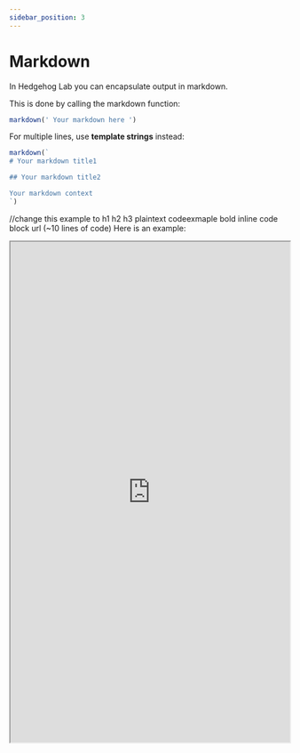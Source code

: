 ```yaml
---
sidebar_position: 3
---
```


# Markdown

In Hedgehog Lab you can encapsulate output in markdown. 

This is done by calling the markdown function: 

```js
markdown(' Your markdown here ')
```

For multiple lines, use **template strings** instead:

```js
markdown(` 
# Your markdown title1

## Your markdown title2 

Your markdown context
`)
```
//change this example to h1 h2 h3 plaintext codeexmaple bold inline code block url (~10 lines of code)
Here is an example:

<iframe src="https://hlab.app/s/docs/markdown_hbook"
    width="100%"
    height="900px"/>

---

:::tip

To learn **markdown** one can use Google for a variety of many resources. 

:::

---
